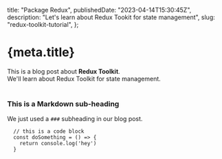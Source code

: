
  title: "Package Redux",
  publishedDate: "2023-04-14T15:30:45Z",
  description: "Let's learn about Redux Tookit for state management",
  slug: "redux-toolkit-tutorial",
};

<ArticleHead
  title={meta.title}
  publishedDate={meta.publishedDate}
  description={meta.description}
/>

# {meta.title}

<div>
  This is a blog post about <strong>Redux Toolkit</strong>. <br />
  We'll learn about Redux Toolkit for state management.
</div>

<br />

### This is a Markdown sub-heading

We just used a `###` subheading in our blog post.

```
  // this is a code block
  const doSomething = () => {
    return console.log('hey')
  }
```
